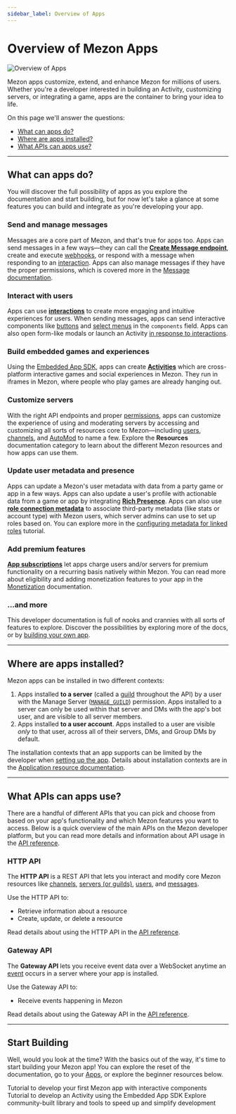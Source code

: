 ```yaml
---
sidebar_label: Overview of Apps
---
```


# Overview of Mezon Apps

![Overview of Apps](overview-of-apps-banner.png)

Mezon apps customize, extend, and enhance Mezon for millions of users. Whether you're a developer interested in building an Activity, customizing servers, or integrating a game, apps are the container to bring your idea to life.

On this page we'll answer the questions:

- [What can apps do?](#DOCS_QUICK_START_OVERVIEW_OF_APPS/what-can-apps-do)
- [Where are apps installed?](#DOCS_QUICK_START_OVERVIEW_OF_APPS/where-are-apps-installed)
- [What APIs can apps use?](#DOCS_QUICK_START_OVERVIEW_OF_APPS/what-apis-can-apps-use)

---

## What can apps do?

You will discover the full possibility of apps as you explore the documentation and start building, but for now let's take a glance at some features you can build and integrate as you're developing your app.

### Send and manage messages

Messages are a core part of Mezon, and that's true for apps too. Apps can send messages in a few ways—they can call the **[Create Message endpoint](#DOCS_RESOURCES_MESSAGE/create-message)**, create and execute [webhooks](#DOCS_RESOURCES_WEBHOOK), or respond with a message when responding to an [interaction](#DOCS_INTERACTIONS_OVERVIEW). Apps can also manage messages if they have the proper permissions, which is covered more in the [Message documentation](#DOCS_RESOURCES_MESSAGE).

### Interact with users

Apps can use **[interactions](#DOCS_INTERACTIONS_OVERVIEW)** to create more engaging and intuitive experiences for users. When sending messages, apps can send interactive components like [buttons](#DOCS_INTERACTIONS_MESSAGE_COMPONENTS/buttons) and [select menus](#DOCS_INTERACTIONS_MESSAGE_COMPONENTS/select-menus) in the `components` field. Apps can also open form-like modals or launch an Activity [in response to interactions](#DOCS_INTERACTIONS_RECEIVING_AND_RESPONDING/interaction-response-object-modal).

### Build embedded games and experiences

Using the [Embedded App SDK](#DOCS_DEVELOPER_TOOLS_EMBEDDED_APP_SDK), apps can create **[Activities](#DOCS_ACTIVITIES_OVERVIEW)** which are cross-platform interactive games and social experiences in Mezon. They run in iframes in Mezon, where people who play games are already hanging out.

### Customize servers

With the right API endpoints and proper [permissions](#DOCS_TOPICS_PERMISSIONS), apps can customize the experience of using and moderating servers by accessing and customizing all sorts of resources core to Mezon—including [users](#DOCS_RESOURCES_USER), [channels](#DOCS_RESOURCES_CHANNEL), and [AutoMod](#DOCS_RESOURCES_AUTO_MODERATION) to name a few. Explore the **Resources** documentation category to learn about the different Mezon resources and how apps can use them.

### Update user metadata and presence

Apps can update a Mezon's user metadata with data from a party game or app in a few ways. Apps can also update a user's profile with actionable data from a game or app by integrating **[Rich Presence](#DOCS_RICH_PRESENCE_OVERVIEW)**. Apps can also use **[role connection metadata](#DOCS_RESOURCES_APPLICATION_ROLE_CONNECTION_METADATA)** to associate third-party metadata (like stats or account type) with Mezon users, which server admins can use to set up roles based on. You can explore more in the [configuring metadata for linked roles](#DOCS_TUTORIALS_CONFIGURING_APP_METADATA_FOR_LINKED_ROLES) tutorial.

### Add premium features

**[App subscriptions](#DOCS_MONETIZATION_IMPLEMENTING_APP_SUBSCRIPTIONS)** let apps charge users and/or servers for premium functionality on a recurring basis natively within Mezon. You can read more about eligibility and adding monetization features to your app in the [Monetization](#DOCS_MONETIZATION_OVERVIEW) documentation.

### ...and more

This developer documentation is full of nooks and crannies with all sorts of features to explore. Discover the possibilities by exploring more of the docs, or by [building your own app](https://mezon.com/developers/applications).

---

## Where are apps installed?

Mezon apps can be installed in two different contexts:

1. Apps installed **to a server** (called a [guild](#DOCS_RESOURCES_GUILD) throughout the API) by a user with the Manage Server ([`MANAGE_GUILD`](#DOCS_TOPICS_PERMISSIONS/permissions-bitwise-permission-flags)) permission. Apps installed to a server can only be used within that server and DMs with the app's bot user, and are visible to all server members.
2. Apps installed **to a user account**. Apps installed to a user are visible *only* to that user, across all of their servers, DMs, and Group DMs by default.

The installation contexts that an app supports can be limited by the developer when [setting up the app](#DOCS_RESOURCES_APPLICATION/setting-supported-installation-contexts). Details about installation contexts are in the [Application resource documentation](#DOCS_RESOURCES_APPLICATION/installation-context).

---

## What APIs can apps use?

There are a handful of different APIs that you can pick and choose from based on your app's functionality and which Mezon features you want to access. Below is a quick overview of the main APIs on the Mezon developer platform, but you can read more details and information about API usage in the [API reference](#DOCS_REFERENCE).

### HTTP API

The **HTTP API** is a REST API that lets you interact and modify core Mezon resources like [channels](#DOCS_RESOURCES_CHANNEL), [servers (or guilds)](#DOCS_RESOURCES_GUILD), [users](#DOCS_RESOURCES_USER), and [messages](#DOCS_RESOURCES_MESSAGE/message-object).

Use the HTTP API to:
- Retrieve information about a resource
- Create, update, or delete a resource

Read details about using the HTTP API in the [API reference](#DOCS_REFERENCE/http-api).

### Gateway API

The **Gateway API** lets you receive event data over a WebSocket anytime an [event](#DOCS_EVENTS_GATEWAY_EVENTS) occurs in a server where your app is installed.

Use the Gateway API to:
- Receive events happening in Mezon

Read details about using the Gateway API in the [API reference](#DOCS_REFERENCE/gateway-websocket-api).

---

## Start Building

Well, would you look at the time? With the basics out of the way, it's time to start building your Mezon app! You can explore the reset of the documentation, go to your [Apps](https://mezon.com/developers/applications), or explore the beginner resources below.

<Container>
  <Card title="Develop your First App" link="#DOCS_QUICK_START_GETTING_STARTED" icon="AppsIcon">
    Tutorial to develop your first Mezon app with interactive components
  </Card>
  <Card title="Build an Activity on Mezon" link="#DOCS_ACTIVITIES_BUILDING_AN_ACTIVITY" icon="ActivitiesIcon">
    Tutorial to develop an Activity using the Embedded App SDK
  </Card>
  <Card title="Explore Developer Tools" link="#DOCS_DEVELOPER_TOOLS_COMMUNITY_RESOURCES" icon="WrenchIcon">
    Explore community-built library and tools to speed up and simplify development
  </Card>
</Container>
